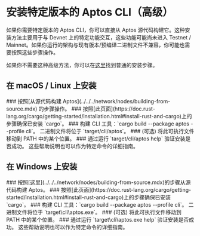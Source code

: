 
# 安装特定版本的 Aptos CLI（高级）

如果你需要特定版本的 Aptos CLI，你可以直接从 Aptos 源代码构建它。这种安装方法主要用于与 Devnet 上的特定功能交互，这些功能可能尚未进入 Testnet / Mainnet。如果你运行的架构与现有版本/预编译二进制文件不兼容，你可能也需要按照这些步骤操作。

如果你不需要这种高级方法，你可以在[这里](../../cli.mdx)找到普通的安装步骤。

## 在 macOS / Linux 上安装

<Steps>
### 按照[从源代码构建 Aptos](../../../network/nodes/building-from-source.mdx) 的步骤操作。
### 按照[此页面](https://doc.rust-lang.org/cargo/getting-started/installation.html#install-rust-and-cargo)上的步骤确保已安装 `cargo`。
### 构建 CLI 工具：`cargo build --package aptos --profile cli`。
   二进制文件将位于 `target/cli/aptos`。
### (可选) 将此可执行文件移动到 PATH 中的某个位置。
### 通过运行 `target/cli/aptos help` 验证安装是否成功。
   这些帮助说明也可以作为特定命令的详细指南。
</Steps>

## 在 Windows 上安装

<Steps>
### 按照[这里](../../../network/nodes/building-from-source.mdx)的步骤从源代码构建 Aptos。
### 按照[此页面](https://doc.rust-lang.org/cargo/getting-started/installation.html#install-rust-and-cargo)上的步骤确保已安装 `cargo`。
### 构建 CLI 工具：`cargo build --package aptos --profile cli`。
   二进制文件将位于 `target\cli\aptos.exe`。
### (可选) 将此可执行文件移动到 PATH 中的某个位置。
### 通过运行 `target\cli\aptos.exe help` 验证安装是否成功。
   这些帮助说明也可以作为特定命令的详细指南。
</Steps> 